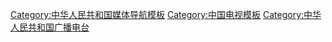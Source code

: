 [[Category:中华人民共和国媒体导航模板|Category:中华人民共和国媒体导航模板]]
[[Category:中国电视模板|Category:中国电视模板]]
[[Category:中华人民共和国广播电台|Category:中华人民共和国广播电台]]